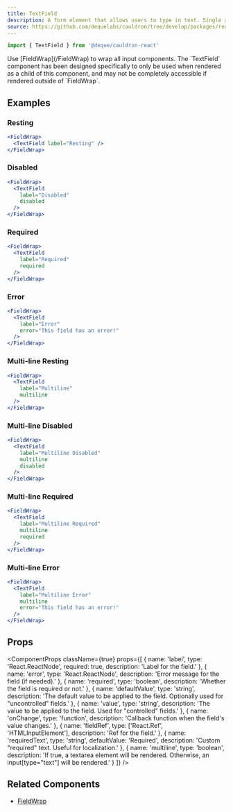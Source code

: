 ```yaml
---
title: TextField
description: A form element that allows users to type in text. Single and multi-line options.
source: https://github.com/dequelabs/cauldron/tree/develop/packages/react/src/components/TextField/index.tsx
---
```



```js
import { TextField } from '@deque/cauldron-react'
```

<Note>
  Use [FieldWrap](/FieldWrap) to wrap all input components. The `TextField` component has been designed specifically to only be used when rendered as a child of this component, and may not be completely accessible if rendered outside of `FieldWrap`.
</Note>

## Examples

### Resting

```jsx example
<FieldWrap>
  <TextField label="Resting" />
</FieldWrap>
```

### Disabled

```jsx example
<FieldWrap>
  <TextField
    label="Disabled"
    disabled
  />
</FieldWrap>
```

### Required

```jsx example
<FieldWrap>
  <TextField
    label="Required"
    required
  />
</FieldWrap>
```

### Error

```jsx example
<FieldWrap>
  <TextField
    label="Error"
    error="This field has an error!"
  />
</FieldWrap>
```

### Multi-line Resting

```jsx example
<FieldWrap>
  <TextField
    label="Multiline"
    multiline
  />
</FieldWrap>
```

### Multi-line Disabled

```jsx example
<FieldWrap>
  <TextField
    label="Multiline Disabled"
    multiline
    disabled
  />
</FieldWrap>
```

### Multi-line Required

```jsx example
<FieldWrap>
  <TextField
    label="Multiline Required"
    multiline
    required
  />
</FieldWrap>
```

### Multi-line Error

```jsx example
<FieldWrap>
  <TextField
    label="Multiline Error"
    multiline
    error="This field has an error!"
  />
</FieldWrap>
```

## Props

<ComponentProps
  className={true}
  props={[
    {
      name: 'label',
      type: 'React.ReactNode',
      required: true,
      description: 'Label for the field.'
    },
    {
      name: 'error',
      type: 'React.ReactNode',
      description: 'Error message for the field (if needed).'
    },
    {
      name: 'required',
      type: 'boolean',
      description: 'Whether the field is required or not.'
    },
    {
      name: 'defaultValue',
      type: 'string',
      description: 'The default value to be applied to the field. Optionally used for "uncontrolled" fields.'
    },
    {
      name: 'value',
      type: 'string',
      description: 'The value to be applied to the field. Used for "controlled" fields.'
    },
    {
      name: 'onChange',
      type: 'function',
      description: 'Callback function when the field\'s value changes.'
    },
    {
      name: 'fieldRef',
      type: ['React.Ref<HTMLInputElement>', 'HTMLInputElement'],
      description: 'Ref for the field.'
    },
    {
      name: 'requiredText',
      type: 'string',
      defaultValue: 'Required',
      description: 'Custom "required" text. Useful for localization.'
    },
    {
      name: 'multiline',
      type: 'boolean',
      description: 'If true, a textarea element will be rendered. Otherwise, an input[type="text"] will be rendered.'
    }
  ]}
/>

## Related Components

- [FieldWrap](/FieldWrap)
